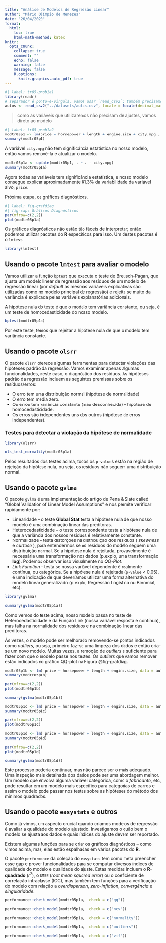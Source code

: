 ```yaml
---
title: "Análise de Modelos de Regressão Linear"
author: "Mário Olímpio de Menezes"
date: "26/04/2020"
format:
  html:
    toc: true
    html-math-method: katex
knitr:
  opts_chunk: 
    collapse: true
    comment: "" 
    echo: false
    warning: false
    message: false
    R.options:
      knitr.graphics.auto_pdf: true
---
```




```r
#| label: tr05-prob1a1
library(readr)
# separador é ponto-e-vírgula, vamos usar `read_csv2`; também precisamos indicar que o separador decimal é a vírgula ",".
autos <- read_csv2("../datasets/autos.csv", locale = locale(decimal_mark = ","))
```

> como as variáveis que utilizaremos não precisam de ajustes, vamos direto ao modelo

```r
#| label: tr05-prob1a2
modtr05p1 <- lm(price ~ horsepower + length + engine.size + city.mpg , data = autos)
summary(modtr05p1)
```

A variável `city.mpg` não tem significância estatística no nosso modelo, então vamos removê-la e atualizar o modelo.

```r
modtr05p1a <- update(modtr05p1, . ~ . - city.mpg)
summary(modtr05p1a)
```


Agora todas as variáveis tem significância estatística, e nosso modelo consegue explicar aproximadamente 81.3% da variabilidade da variável alvo, `price`.

Próxima etapa, os gráficos diagnósticos.

```r
#| label: fig-grafdiag
#| fig-cap: Gráficos Diagnósticos
par(mfrow=c(2,2))
plot(modtr05p1a)
```

Os gráficos diagnósticos não estão tão fáceis de interpretar; então podemos utilizar pacotes do **R** específicos para isso. Um destes pacotes é o `lmtest`.

```r
library(lmtest)
```

## Usando o pacote `lmtest` para avaliar o modelo

Vamos utilizar a função `bptest` que executa o teste de Breusch-Pagan, que ajusta um modelo linear de regressão aos resíduos de um modelo de regressão linear (por _default_ as mesmas variáveis explicativas são utilizadas como no modelo principal de regressão) e rejeita se muito da variância é explicada pelas variáveis explanatórias adicionais.

A hipótese nula do teste é que o modelo tem variância constante, ou seja, é um teste de homocedasticidade do nosso modelo. 

```r
bptest(modtr05p1a)
```


Por este teste, temos que rejeitar a hipótese nula de que o modelo tem variância constante.

## Usando o pacote `olsrr`

O pacote `olsrr` oferece algumas ferramentas para detectar violações das hipóteses padrão da regressão. Vamos examinar apenas algumas funcionalidades, neste caso, o diagnóstico dos resíduos. As hipóteses padrão da regressão incluem as seguintes premissas sobre os resíduos/erros:

* O erro tem uma distribuição normal (hipótese de normalidade)
* O erro tem média zero.
* Os erros tem variância constante (mas desconhecida) -- hipótese de homocedasticidade.
* Os erros são independentes uns dos outros (hipótese de erros independentes).

### Testes para detectar a violação da hipótese de normalidade

```r
library(olsrr)
```

```r
ols_test_normality(modtr05p1a)
```

Pelos resultados dos testes acima, todos os `p-value`s estão na região de rejeição da hipótese nula, ou seja, os resíduos não seguem uma distribuição normal.

## Usando o pacote `gvlma`


O pacote `gvlma` é uma implementação do artigo de Pena \& Slate called "Global Validation of Linear Model Assumptions"  e nos permite verificar rapidamente por:

* Linearidade -- o teste **Global Stat** testa a hipótese nula de que nosso modelo é uma combinação linear das preditoras.
* Heterocedasticidade -- o teste correspondente testa a hipótese nula de que a variância dos nossos resíduos é relativamente constante.
* Normalidade -- testa distorções na distribuição dos resíduos ( _skewness_ e _curtose_ ), para entendermos se os resíduos do modelo seguem uma distribuição normal. Se a hipótese nula é rejeitada, provavelmente é necessária uma transformação nos dados (p.explo, uma transformação **log**). Podemos observar isso visualmente no *QQ-Plot*.
* *Link Function*  -- testa se nossa variável dependente é realmente contínua, ou categórica. Se a hipótese nula é rejeitada (`p-value` < 0.05), é uma indicação de que deveríamos utilizar uma forma alternativa do modelo linear generalizado (p.explo, Regressão Logística ou Binomial, etc).



```r
library(gvlma)
```

```r
summary(gvlma(modtr05p1a))
```



Como vemos do teste acima, nosso modelo passa no teste de Heterocedasticidade e da Função Link (nossa variável resposta é contínua), mas falha na normalidade dos resíduos e na combinação linear das preditoras.

Às vezes, o modelo pode ser melhorado removendo-se pontos indicados como *outliers*, ou seja, primeiro faz-se uma limpeza dos dados e então cria-se um novo modelo. Muitas vezes, a remoção de *outliers* é suficiente para fazer com que o modelo passe nos testes. Os *outliers* que vamos remover estão indicados no gráfico QQ-plot na Figura @fig-grafdiag.

```r
modtr05p1b <- lm( price ~ horsepower + length + engine.size, data = autos[-c(120,16,46),])
summary(modtr05p1b)
```

```r
par(mfrow=c(2,2))
plot(modtr05p1b)
```


```r
summary(gvlma(modtr05p1b))
```


```r
modtr05p1c <- lm( price ~ horsepower + length + engine.size, data = autos[-c(120,16,46,117,93,91,116),])
summary(modtr05p1c)
```


```r
par(mfrow=c(2,2))
plot(modtr05p1c)
```


```r
modtr05p1d <- lm( price ~ horsepower + length + engine.size, data = autos[-c(120,16,46,117,93,91,116, 113, 112, 64, 91),])
summary(modtr05p1d)
```


```r
par(mfrow=c(2,2))
plot(modtr05p1d)
```

```r
summary(gvlma(modtr05p1d))
```

Este processo poderia continuar, mas não parece ser o mais adequado. Uma inspeção mais detalhada dos dados pode ser uma abordagem melhor.
Um modelo que envolva alguma variável categórica, como o *fabricante*, etc, pode resultar em um modelo mais específico para categorias de carros e assim o modelo pode passar nos testes sobre as hipóteses do método dos mínimos quadrados.

## Usando o pacote `easystats` e outros



Como já vimos, um aspecto crucial quando criamos modelos de regressão é avaliar a qualidade do modelo ajustado. Investigamos o quão bem o modelo se ajusta aos dados e quais índices do ajuste devem ser reportado.

Existem algumas funções para se criar os gráficos diagnósticos -- como vimos acima, mas, elas estão espalhadas em vários pacotes do **R**.

O pacote `performance` da coleção do `easystats` tem como meta preencher esse gap e prover funcionalidades para se computar diversos índices de qualidade do modelo e qualidade do ajuste. Estas medidas incluem o **R-quadrado** ($r^2$), o `RMSE` (_root mean squared error_) ou o coeficiente de correlação intraclasse (ICC), mas também tem funções para a verificação do modelo com relação a _overdispersion_, _zero-inflation_, _convergência_ e _singularidade_.



```r
performance::check_model(modtr05p1a,  check = c("qq"))
```

```r
performance::check_model(modtr05p1a,  check = c("ncv"))

```

```r
performance::check_model(modtr05p1a,  check = c("normality"))

```

```r
performance::check_model(modtr05p1a,  check = c("outliers"))

```

```r
performance::check_model(modtr05p1a,  check = c("vif"))

```

